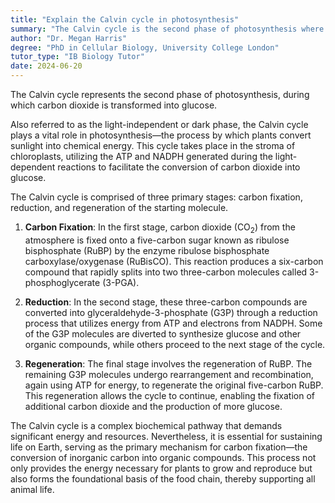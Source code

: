```yaml
---
title: "Explain the Calvin cycle in photosynthesis"
summary: "The Calvin cycle is the second phase of photosynthesis where carbon dioxide is converted into glucose."
author: "Dr. Megan Harris"
degree: "PhD in Cellular Biology, University College London"
tutor_type: "IB Biology Tutor"
date: 2024-06-20
---
```


The Calvin cycle represents the second phase of photosynthesis, during which carbon dioxide is transformed into glucose.

Also referred to as the light-independent or dark phase, the Calvin cycle plays a vital role in photosynthesis—the process by which plants convert sunlight into chemical energy. This cycle takes place in the stroma of chloroplasts, utilizing the ATP and NADPH generated during the light-dependent reactions to facilitate the conversion of carbon dioxide into glucose.

The Calvin cycle is comprised of three primary stages: carbon fixation, reduction, and regeneration of the starting molecule. 

1. **Carbon Fixation**: In the first stage, carbon dioxide ($\text{CO}_2$) from the atmosphere is fixed onto a five-carbon sugar known as ribulose bisphosphate (RuBP) by the enzyme ribulose bisphosphate carboxylase/oxygenase (RuBisCO). This reaction produces a six-carbon compound that rapidly splits into two three-carbon molecules called 3-phosphoglycerate (3-PGA).

2. **Reduction**: In the second stage, these three-carbon compounds are converted into glyceraldehyde-3-phosphate (G3P) through a reduction process that utilizes energy from ATP and electrons from NADPH. Some of the G3P molecules are diverted to synthesize glucose and other organic compounds, while others proceed to the next stage of the cycle.

3. **Regeneration**: The final stage involves the regeneration of RuBP. The remaining G3P molecules undergo rearrangement and recombination, again using ATP for energy, to regenerate the original five-carbon RuBP. This regeneration allows the cycle to continue, enabling the fixation of additional carbon dioxide and the production of more glucose.

The Calvin cycle is a complex biochemical pathway that demands significant energy and resources. Nevertheless, it is essential for sustaining life on Earth, serving as the primary mechanism for carbon fixation—the conversion of inorganic carbon into organic compounds. This process not only provides the energy necessary for plants to grow and reproduce but also forms the foundational basis of the food chain, thereby supporting all animal life.
    